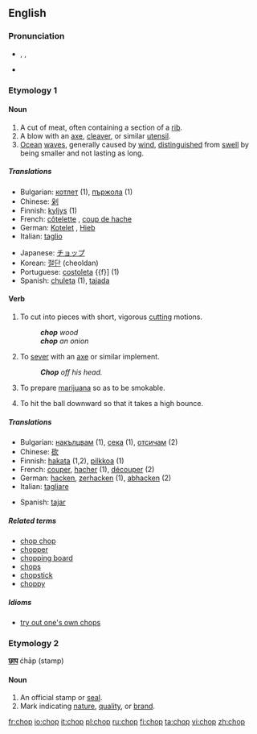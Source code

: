 ==English==

===Pronunciation===
*{{enPR|chŏp}}, {{IPA|/ʧɒp/}}, {{SAMPA|/tSQp/}}
*{{audio|en-us-chop.ogg|Audio (US)}}
*:{{rhymes|ɒp}}

===Etymology 1===
{{rfe}}

====Noun====
{{en-noun}}

# A cut of meat, often containing a section of a [[rib]].
# A blow with an [[axe]], [[cleaver]], or similar [[utensil]].
# [[ocean|Ocean]] [[wave]]s, generally caused by [[wind]], [[distinguished]] from [[swell]] by being smaller and not lasting as long.

=====Translations=====
{{trans-top|chop}}
*Bulgarian: [[котлет]] {{m}} (1), [[пържола]] {{f}} (1)
*Chinese: [[剁]]
*Finnish: [[kyljys]] (1)
*French: [[côtelette]] {{f}}, [[coup de hache]] {{m}}
*German: [[Kotelet]] {{n}}, [[Hieb]] {{m}}
*Italian: [[taglio]] {{m}}
{{trans-mid}}
*Japanese: [[チョップ]]
*Korean: [[절단]] (cheoldan)
*Portuguese: [[costoleta]] {{f}] (1)
*Spanish: [[chuleta]] {{f}} (1), [[tajada]] {{f}}
{{trans-bottom}}

====Verb====
{{en-verb|chops|chopping|chopped|chopped}}

# {{transitive}} To cut into pieces with short, vigorous [[cutting]] motions.
#:'''''chop''' wood''
#:'''''chop''' an onion''
# {{transitive}} To [[sever]] with an [[axe]] or similar implement.
#:'''''Chop''' off his head.''
# {{transitive}} To prepare [[marijuana]] so as to be smokable.
# {{context|transitive|baseball}} To hit the ball downward so that it takes a high bounce.

=====Translations=====
{{trans-top|to chop}}
*Bulgarian: [[накълцвам]] (1), [[сека]] (1), [[отсичам]] (2)
*Chinese: [[砍]]
*Finnish: [[hakata]] (1,2), [[pilkkoa]] (1)
*French: [[couper]], [[hacher]] (1), [[découper]] (2)
*German: [[hacken]], [[zerhacken]] (1), [[abhacken]] (2)
*Italian: [[tagliare]]
{{trans-mid}}
*Spanish: [[tajar]]
{{trans-bottom}}

=====Related terms=====
*[[chop chop]]
*[[chopper]]
*[[chopping board]]
*[[chops]]
*[[chopstick]]
*[[choppy]]

=====Idioms=====
*[[try out one's own chops]]

===Etymology 2===
{{Hind.}} '''[[छाप]]''' ćhāp (stamp)

====Noun====
{{en-noun}}

# An official stamp or [[seal]].
# Mark indicating [[nature]], [[quality]], or [[brand]].

[[fr:chop]]
[[io:chop]]
[[it:chop]]
[[pl:chop]]
[[ru:chop]]
[[fi:chop]]
[[ta:chop]]
[[vi:chop]]
[[zh:chop]]